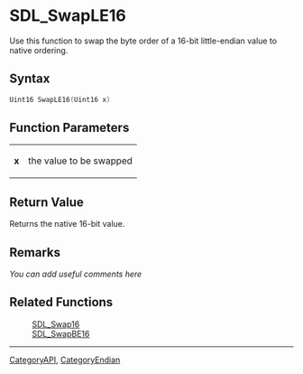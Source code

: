 
= SDL_SwapLE16 =
Use this function to swap the byte order of a 16-bit little-endian value to native ordering.


== Syntax ==
<syntaxhighlight lang='c++'>
Uint16 SwapLE16(Uint16 x)
</syntaxhighlight>

== Function Parameters ==
{|
|'''x'''
|the value to be swapped
|}

== Return Value ==
Returns the native 16-bit value.

== Remarks ==
''You can add useful comments here''

== Related Functions ==
:[[SDL_Swap16]]
:[[SDL_SwapBE16]]

----
[[CategoryAPI]], [[CategoryEndian]]
